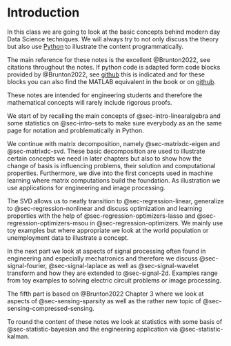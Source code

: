 # Introduction {.unnumbered}

In this class we are going to look at the basic concepts behind modern day Data Science techniques.
We will always try to not only discuss the theory but also use [Python](https://www.python.org/) to illustrate the content programmatically.

The main reference for these notes is the excellent @Brunton2022, see citations throughout the notes.
If python code is adapted form code blocks provided by @Brunton2022, see [github](https://github.com/dynamicslab/databook_python) this is indicated and for these blocks you can also find the MATLAB equivalent in the book or on [github](https://github.com/dynamicslab/databook_matlab).

These notes are intended for engineering students and therefore the mathematical concepts will rarely include rigorous proofs.

We start of by recalling the main concepts of @sec-intro-linearalgebra and some statistics on @sec-intro-sets to make sure everybody as an the same page for notation and problematically in Python. 

We continue with matrix decomposition, namely @sec-matrixdc-eigen and @sec-matrixdc-svd.
These basic decomposition are used to illustrate certain concepts we need in later chapters but also to show how the change of basis is influencing problems, their solution and computational properties.
Furthermore, we dive into the first concepts used in machine learning where matrix computations build the foundation.
As illustration we use applications for engineering and image processing.

The SVD allows us to neatly transition to @sec-regression-linear, generalize to @sec-regression-nonlinear and discuss optimization and learning properties with the help of @sec-regression-optimizers-lasso and @sec-regression-optimizers-msou in @sec-regression-optimizers.
We mainly use toy examples but where appropriate we look at the world population or unemployment data to illustrate a concept.

In the next part we look at aspects of signal processing often found in engineering and especially mechatronics and therefore we discuss @sec-signal-fourier, @sec-signal-laplace as well as @sec-signal-wavelet transform and how they are extended to @sec-signal-2d.
Examples range from toy examples to solving electric circuit problems or image processing.

The fifth part is based on @Brunton2022 Chapter 3 where we look at aspects of @sec-sensing-sparsity as well as the rather new topic of @sec-sensing-compressed-sensing.

To round the content of these notes we look at statistics with some basis of @sec-statistic-bayesian and the engineering application via @sec-statistic-kalman.